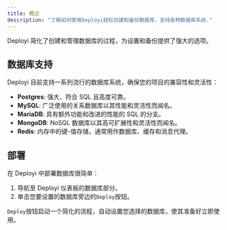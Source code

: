 ```yaml
---
title: 概述
description: "了解如何使用Deployi轻松创建和备份数据库，支持各种数据库系统."
---
```


Deployi 简化了创建和管理数据库的过程，为设置和备份提供了强大的选项。

## 数据库支持

Deployi 目前支持一系列流行的数据库系统，确保您的项目的兼容性和灵活性：

- **Postgres**: 强大、符合 SQL 且高度可靠。
- **MySQL**: 广泛使用的关系数据库以其性能和灵活性而闻名。
- **MariaDB**: 具有额外功能和改进的性能的 SQL 的分支。
- **MongoDB**: NoSQL 数据库以其高可扩展性和灵活性而闻名。
- **Redis**: 内存中的键-值存储，通常用作数据库、缓存和消息代理。

## 部署

在 Deployi 中部署数据库很简单：

1. 导航至 Deployi 仪表板的数据库部分。
2. 单击您要设置的数据库旁边的`Deploy`按钮。

`Deploy`按钮启动一个简化的流程，自动设置您选择的数据库，使其准备好立即使用。
